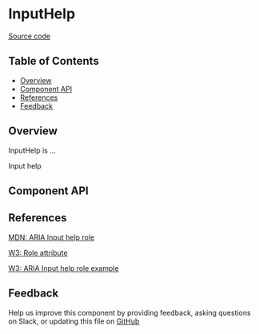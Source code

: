 
# InputHelp

[Source code](https://github.com/leemonade/bubbles/tree/main/packages/components/form/InputHelp)

## Table of Contents

<!-- START doctoc generated TOC please keep comment here to allow auto update -->
<!-- DON'T EDIT THIS SECTION, INSTEAD RE-RUN doctoc TO UPDATE -->

- [Overview](#overview)
- [Component API](#component-api)
- [References](#references)
- [Feedback](#feedback)

## Overview

InputHelp is ...

<ThemeProvider>
  <InputHelp>Input help</InputHelp>
</ThemeProvider>

## Component API

<Preview>
  <Story id="form-input-help--playground" />
</Preview>

<Props of={InputHelp} />

## References

[MDN: ARIA Input help role](https://developer.mozilla.org/en-US/docs/Web/Accessibility/ARIA/Roles/input-help_role)

[W3: Role attribute](https://www.w3.org/WAI/PF/HTML/wiki/RoleAttribute)

[W3: ARIA Input help role example](https://www.w3.org/TR/2016/WD-wai-aria-practices-1.1-20160317/examples/input-help/input-help.html)

## Feedback

Help us improve this component by providing feedback, asking questions on Slack, or updating this file on
[GitHub](https://github.com/leemonade/bubbles/edit/main/packages/components/form/InputHelp.mdx)
